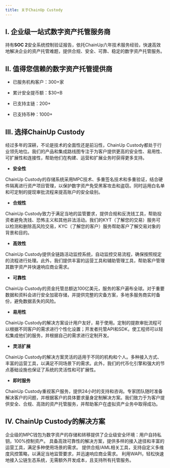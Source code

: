 ```yaml
---
title: 关于ChainUp Custody
---
```


## I. 企业级一站式数字资产托管服务商

持有**SOC 2**安全系统控制验证报告，依托ChainUp六年技术服务经验，快速高效地解决企业的资产托管难题，提供合规、安全、可靠、稳定的数字资产托管服务。

## II. 值得您信赖的数字资产托管提供商

* 已服务机构客户：300+家

* 累计安全提币额：$30+B

* 已支持主链：200+

* 已支持币种：1000+

## III. 选择ChainUp Custody


经过多年的深耕，不论是技术的全面性还是前沿性，ChainUp Custody都处于行业领先地位。我们的产品和集成路线图专注于为客户提供更高的安全性、易用性、可扩展性和连接性，帮助他们在构建、运营和扩展业务时获得更多支持。

* **安全性**

ChainUp Custody的存储系统采用MPC技术、多重签名技术和多重验证，结合硬件隔离进行资产项目管理，以保护数字资产免受黑客攻击和盗窃。同时运用白名单和可定制的提现审批流程来提高账户的安全级别。


* **合规性**

ChainUp Custody致力于满足当地的监管要求，提供合规和反洗钱工具，帮助投资者避免洗钱、恐怖主义和其他非法活动。我们的KYT（了解您的交易）服务可以检测和删除高风险交易，KYC（了解您的客户）服务帮助客户了解交易对象的背景和目的。

* **高效性**

ChainUp Custody提供全链路活动监控系统，自动监控交易流程，确保按照规定的流程进行处理。此外，我们提供丰富的运营工具和辅助管理工具，帮助客户管理其数字资产并快速响应商业需求。

* **可靠性**

ChainUp Custody的资金托管总额达100亿美元，服务的客户遍布全球。对于重要数据和资料会进行安全加密存储，并提供完整的灾备方案，多地多服务商实时备份，避免数据丢失的风险。

* **易用性**

ChainUp Custody的解决方案设计用户友好，易于使用。定制的提款审批流程可以根据不同客户的需求进行个性化设置；开发者托管API和SDK，使工程师可以轻松集成他们的服务，并根据自己的需求进行定制开发。

* **灵活扩展**

ChainUp Custody的解决方案灵活的适用于不同的机构和个人。多种接入方式、丰富的运营工具，以满足不同场景下的需求。此外，我们的代币化引擎和强大的节点基础设施也保证了系统的灵活性和可扩展性。

* **即时服务**

ChainUp Custody重视客户服务，提供24小时的支持和咨询。专家团队随时准备解决客户的问题，并根据客户的具体要求量身定制解决方案。我们致力于为客户提供安全、合规、高效的资产托管服务，并帮助客户在虚拟资产业务中取得成功。


## IV. ChainUp Custody的解决方案

<CardGroup cols={2}>
  <Card title="MPC钱包" href="/introduction/custody-solution/mpc-wallet">
    企业级的MPC钱包为数字资产的存储和转移提供了企业级安全环境：用户自持私钥，100%控制资产。
  </Card>
  <Card title="统一托管" href="/introduction/custody-solution/joint-custody">
    具备高效可靠性的解决方案，提供多样的接入途径和丰富的运营工具，满足多种使用场景的需求。
  </Card>
  <Card title="合规托管" href="/introduction/custody-solution/compliance-custody">
    提供合规/AML相关工具，支持自定义多维度风控策略，以满足当地监管要求，并迅速响应商业需求。
  </Card>
  <Card title="ChainUp Custody WAPI" href="/introduction/custody-solution/wapi">
      利用WAPI，轻松快速地接入公链生态系统，无需额外开发成本，且支持所有托管服务。
    </Card>
</CardGroup>
